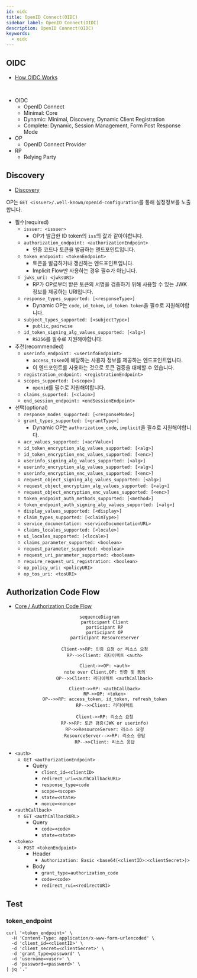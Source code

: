 ```yaml
---
id: oidc
title: OpenID Connect(OIDC)
sidebar_label: OpenID Connect(OIDC)
description: OpenID Connect(OIDC)
keywords:
  - oidc
---
```


## OIDC

- [How OIDC Works](https://openid.net/developers/how-connect-works/)

<br />

- OIDC
  - OpenID Connect
  - Minimal: Core
  - Dynamic: Minimal, Discovery, Dynamic Client Registration
  - Complete: Dynamic, Session Management, Form Post Response Mode
- OP
  - OpenID Connect Provider
- RP
  - Relying Party

## Discovery

- [Discovery](https://openid.net/specs/openid-connect-discovery-1_0.html)

OP는 `GET <issuer>/.well-known/openid-configuration`를 통해 설정정보를 노출합니다.

- 필수(required)
  - `issuer: <issuer>`
    - OP가 발급한 ID token의 `iss`의 값과 같아야합니다.
  - `authorization_endpoint: <authorizationEndpoint>`
    - 인증 코드나 토큰을 발급하는 엔드포인트입니다.
  - `token_endpoint: <tokenEndpoint>`
    - 토큰을 발급하거나 갱신하는 엔드포인트입니다.
    - Implicit Flow만 사용하는 경우 필수가 아닙니다.
  - `jwks_uri: <jwksURI>`
    - RP가 OP로부터 받은 토큰의 서명을 검증하기 위해 사용할 수 있는 JWK 정보를 제공하는 URI입니다.
  - `response_types_supported: [<responseType>]`
    - Dynamic OP는 `code`, `id_token`, `id_token token`을 필수로 지원해야합니다.
  - `subject_types_supported: [<subjectType>]`
    - `public`, `pairwise`
  - `id_token_signing_alg_values_supported: [<alg>]`
    - `RS256`를 필수로 지원해야합니다.
- 추천(recommended)
  - `userinfo_endpoint: <userinfoEndpoint>`
    - `access_token`에 해당하는 사용자 정보를 제공하는 엔드포인트입니다.
    - 이 엔드포인트를 사용하는 것으로 토큰 검증을 대체할 수 있습니다.
  - `registration_endpoint: <registrationEndpoint>`
  - `scopes_supported: [<scope>]`
    - `openid`를 필수로 지원해야합니다.
  - `claims_supported: [<claim>]`
  - `end_session_endpoint: <endSessionEndpoint>`
- 선택(optional)
  - `response_modes_supported: [<responseMode>]`
  - `grant_types_supported: [<grantType>]`
    - Dynamic OP는 `authorization_code`, `implicit`을 필수로 지원해야합니다.
  - `acr_values_supported: [<acrValue>]`
  - `id_token_encryption_alg_values_supported: [<alg>]`
  - `id_token_encryption_enc_values_supported: [<enc>]`
  - `userinfo_signing_alg_values_supported: [<alg>]`
  - `userinfo_encryption_alg_values_supported: [<alg>]`
  - `userinfo_encryption_enc_values_supported: [<enc>]`
  - `request_object_signing_alg_values_supported: [<alg>]`
  - `request_object_encryption_alg_values_supported: [<alg>]`
  - `request_object_encryption_enc_values_supported: [<enc>]`
  - `token_endpoint_auth_methods_supported: [<method>]`
  - `token_endpoint_auth_signing_alg_values_supported: [<alg>]`
  - `display_values_supported: [<display>]`
  - `claim_types_supported: [<claimType>]`
  - `service_documentation: <serviceDocumentationURL>`
  - `claims_locales_supported: [<locale>]`
  - `ui_locales_supported: [<locale>]`
  - `claims_parameter_supported: <boolean>`
  - `request_parameter_supported: <boolean>`
  - `request_uri_parameter_supported: <boolean>`
  - `require_request_uri_registration: <boolean>`
  - `op_policy_uri: <policyURI>`
  - `op_tos_uri: <tosURI>`

## Authorization Code Flow

- [Core / Authorization Code Flow](https://openid.net/specs/openid-connect-core-1_0.html#CodeFlowAuth)

<center>

```mermaid
sequenceDiagram
    participant Client
    participant RP
    participant OP
    participant ResourceServer

    Client->>RP: 인증 요청 or 리소스 요청
    RP-->>Client: 리다이렉트 <auth>

    Client->>OP: <auth>
    note over Client,OP: 인증 및 동의
    OP-->>Client: 리다이렉트 <authCallback>

    Client->>RP: <authCallback>
    RP->>OP: <token>
    OP-->>RP: access_token, id_token, refresh_token
    RP-->>Client: 리다이렉트

    Client->>RP: 리소스 요청
    RP->>RP: 토큰 검증(JWK or userinfo)
    RP->>ResourceServer: 리소스 요청
    ResourceServer-->>RP: 리소스 응답
    RP-->>Client: 리소스 응답
```

</center>

- `<auth>`
  - `GET <authorizationEndpoint>`
    - Query
      - `client_id=<clientID>`
      - `redirect_uri=<authCallbackURL>`
      - `response_type=code`
      - `scope=<scope>`
      - `state=<state>`
      - `nonce=<nonce>`
- `<authCallback>`
  - `GET <authCallbackURL>`
    - Query
      - `code=<code>`
      - `state=<state>`
- `<token>`
  - `POST <tokenEndpoint>`
    - Header
      - `Authorization: Basic <base64(<clientID>:<clientSecret>)>`
    - Body
      - `grant_type=authorization_code`
      - `code=<code>`
      - `redirect_rui=<redirectURI>`

## Test

### token_endpoint

```shell
curl '<token_endpoint>' \
  -H 'Content-Type: application/x-www-form-urlencoded' \
  -d 'client_id=<clientID>' \
  -d 'client_secret=<clientSecret>' \
  -d 'grant_type=password' \
  -d 'username=<user>' \
  -d 'password=<password>' \
| jq '.'
```
